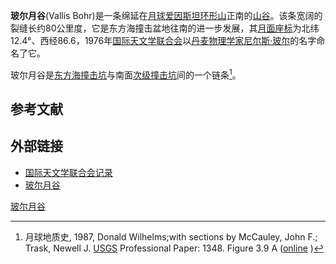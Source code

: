 '''玻尔月谷'''(Vallis Bohr)是一条绵延在[[月球|月球]][[爱因斯坦环形山|爱因斯坦环形山]]正南的[[山谷|山谷]]。该条宽阔的裂缝长约80公里度，它是东方海撞击盆地往南的进一步发展，其[[月面座标|月面座标]]为北纬12.4°、西经86.6，1976年[[国际天文学联合会|国际天文学联合会]]以[[丹麦|丹麦]][[物理学家|物理学家]][[尼尔斯·玻尔|尼尔斯·玻尔]]的名字命名了它。
  
玻尔月谷是[[东方海|东方海撞击坑]]与南面[[次级撞击坑|次级撞击坑]]间的一个链条<ref>月球地质史, 1987, Donald Wilhelms;with sections by McCauley, John F.; Trask, Newell J. [[United_States_Geological_Survey|USGS]] Professional Paper: 1348.  Figure 3.9 A  ([http://pubs.er.usgs.gov/publication/pp1348 online] {{Wayback|url=http://pubs.er.usgs.gov/publication/pp1348 |date=20160604112233 }})</ref>。

==参考文献==
{{reflist}}

==外部链接==
*[http://planetarynames.wr.usgs.gov/Feature/ 国际天文学联合会记录]
*[http://the-moon.wikispaces.com/Vallis+Bohr 玻尔月谷] {{Wayback|url=http://the-moon.wikispaces.com/Vallis+Bohr |date=20180530151945 }}

[[Category:月谷|玻尔月谷]]

{{Moon-stub}}